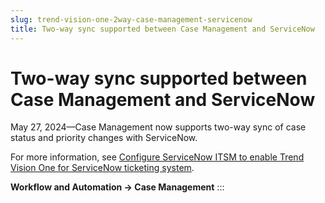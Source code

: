 ```yaml
---
slug: trend-vision-one-2way-case-management-servicenow
title: Two-way sync supported between Case Management and ServiceNow
---
```

# Two-way sync supported between Case Management and ServiceNow

May 27, 2024—Case Management now supports two-way sync of case status and priority changes with ServiceNow.

For more information, see [Configure ServiceNow ITSM to enable Trend Vision One for ServiceNow ticketing system](config-case-management-ticket.mdx).

**Workflow and Automation → Case Management**
:::
